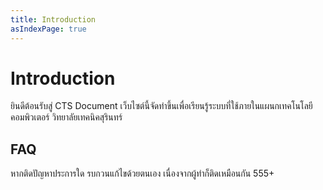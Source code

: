 ```yaml
---
title: Introduction
asIndexPage: true
---
```


# Introduction

ยินดีต้อนรับสู่ CTS Document เว็บไซต์นี้จัดทำขึ้นเพื่อเรียนรู้ระบบที่ใช้ภายในแผนกเทคโนโลยีคอมพิวเตอร์ วิทยาลัยเทคนิคสุรินทร์

## FAQ

หากติดปัญหาประการใด รบกวนแก้ไขด้วยตนเอง เนื่องจากผู้ทำก็ติดเหมือนกัน 555+